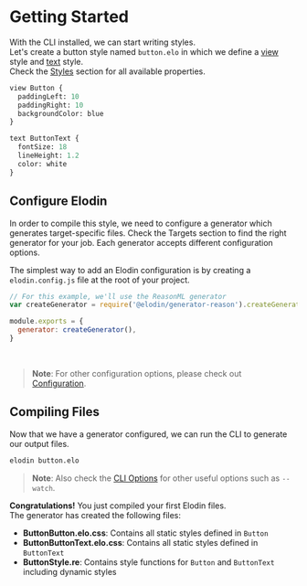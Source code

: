 

# Getting Started

With the CLI installed, we can start writing styles.<br />
Let's create a button style named `button.elo` in which we define a [view](/docs/language/styles#view) style and [text](/docs/language/styles#text) style.<br />
Check the [Styles](/docs/language/styles) section for all available properties.

```el
view Button {
  paddingLeft: 10
  paddingRight: 10
  backgroundColor: blue
}

text ButtonText {
  fontSize: 18
  lineHeight: 1.2
  color: white
}
```

## Configure Elodin

In order to compile this style, we need to configure a generator which generates target-specific files. Check the Targets section to find the right generator for your job. Each generator accepts different configuration options.<br />

The simplest way to add an Elodin configuration is by creating a `elodin.config.js` file at the root of your project.

```javascript
// For this example, we'll use the ReasonML generator
var createGenerator = require('@elodin/generator-reason').createGenerator

module.exports = {
  generator: createGenerator(),
}
```

<br />

> **Note**: For other configuration options, please check out [Configuration](/docs/setup/configuration).

## Compiling Files

Now that we have a generator configured, we can run the CLI to generate our output files.

```sh
elodin button.elo
```

> **Note**: Also check the [CLI Options](/docs/api/CLI) for other useful options such as `--watch`.

**Congratulations!** You just compiled your first Elodin files.<br />
The generator has created the following files:

- **ButtonButton.elo.css**: Contains all static styles defined in `Button`
- **ButtonButtonText.elo.css**: Contains all static styles defined in `ButtonText`
- **ButtonStyle.re**: Contains style functions for `Button` and `ButtonText` including dynamic styles
